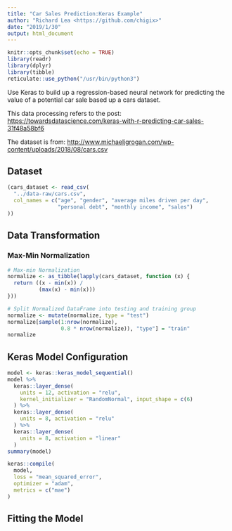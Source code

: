 ```yaml
---
title: "Car Sales Prediction:Keras Example"
author: "Richard Lea <https://github.com/chigix>"
date: "2019/1/30"
output: html_document
---
```


```r
knitr::opts_chunk$set(echo = TRUE)
library(readr)
library(dplyr)
library(tibble)
reticulate::use_python("/usr/bin/python3")
```

Use Keras to build up a regression-based neural network for predicting the value of a potential car sale based up a cars dataset.

This data processing refers to the post: <https://towardsdatascience.com/keras-with-r-predicting-car-sales-31f48a58bf6>

The dataset is from: <http://www.michaeljgrogan.com/wp-content/uploads/2018/08/cars.csv>

## Dataset

```r
(cars_dataset <- read_csv(
  "../data-raw/cars.csv", 
  col_names = c("age", "gender", "average miles driven per day",
                "personal debt", "monthly income", "sales")
))
```

## Data Transformation

### Max-Min Normalization

```r
# Max-min Normalization
normalize <- as_tibble(lapply(cars_dataset, function (x) {
  return ((x - min(x)) /
          (max(x) - min(x)))
}))

# Split Normalized DataFrame into testing and training group
normalize <- mutate(normalize, type = "test")
normalize[sample(1:nrow(normalize),
                 0.8 * nrow(normalize)), "type"] = "train"
normalize
```

## Keras Model Configuration

```r
model <- keras::keras_model_sequential()
model %>%
  keras::layer_dense(
    units = 12, activation = "relu",
    kernel_initializer = "RandomNormal", input_shape = c(6)
  ) %>%
  keras::layer_dense(
    units = 8, activation = "relu"
  ) %>%
  keras::layer_dense(
    units = 8, activation = "linear"
  )
summary(model)
```
```r
keras::compile(
  model,
  loss = "mean_squared_error",
  optimizer = "adam",
  metrics = c("mae")
)
```

## Fitting the Model


